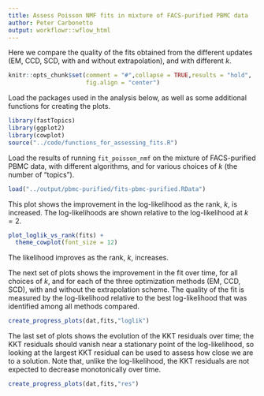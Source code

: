 ```yaml
---
title: Assess Poisson NMF fits in mixture of FACS-purified PBMC data
author: Peter Carbonetto
output: workflowr::wflow_html
---
```


Here we compare the quality of the fits obtained from the different
updates (EM, CCD, SCD, with and without extrapolation), and with
different $k$.

```r
knitr::opts_chunk$set(comment = "#",collapse = TRUE,results = "hold",
                      fig.align = "center")
```

Load the packages used in the analysis below, as well as some
additional functions for creating the plots.

```r
library(fastTopics)
library(ggplot2)
library(cowplot)
source("../code/functions_for_assessing_fits.R")
```

Load the results of running `fit_poisson_nmf` on the mixture of
FACS-purified PBMC data, with different algorithms, and for various
choices of $k$ (the number of "topics").

```r
load("../output/pbmc-purified/fits-pbmc-purified.RData")
```

This plot shows the improvement in the log-likelihood as the rank,
$k$, is increased. The log-likelihoods are shown relative to the
log-likelihood at $k = 2$. 

```r
plot_loglik_vs_rank(fits) +
  theme_cowplot(font_size = 12)
```

The likelihood improves as the rank, $k$, increases.

The next set of plots shows the improvement in the fit over time,
for all choices of $k$, and for each of the three optimization methods
(EM, CCD, SCD), with and without the extrapolation scheme. The quality
of the fit is measured by the log-likelihood relative to the best
log-likelihood that was identified among all methods compared.

```r
create_progress_plots(dat,fits,"loglik")
```

The last set of plots shows the evolution of the KKT residuals over
time; the KKT residuals should vanish near a stationary point of the
log-likelihood, so looking at the largest KKT residual can be used to
assess how close we are to a solution. Note that, unlike the
log-likelihood, the KKT residuals are not expected to decrease
monotonically over time.

```r
create_progress_plots(dat,fits,"res")
```

